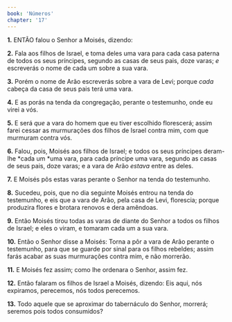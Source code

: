 ```yaml
---
book: 'Números'
chapter: '17'
---
```


**1.** ENTÃO falou o Senhor a Moisés, dizendo:

**2.** Fala aos filhos de Israel, e toma deles uma vara para cada casa paterna de todos os seus príncipes, segundo as casas de seus pais, doze varas; *e* escreverás o nome de cada um sobre a sua vara.

**3.** Porém o nome de Arão escreverás sobre a vara de Levi; porque *cada* cabeça da casa de seus pais terá uma vara.

**4.** E as porás na tenda da congregação, perante o testemunho, onde eu virei a vós.

**5.** E será *que* a vara do homem que eu tiver escolhido florescerá; assim farei cessar as murmurações dos filhos de Israel contra mim, com que murmuram contra vós.

**6.** Falou, pois, Moisés aos filhos de Israel; e todos os seus príncipes deram-lhe *cada um *uma vara, para cada príncipe uma vara, segundo as casas de seus pais, doze varas; e a vara de Arão *estava* entre as deles.

**7.** E Moisés pôs estas varas perante o Senhor na tenda do testemunho.

**8.** Sucedeu, pois, que no dia seguinte Moisés entrou na tenda do testemunho, e eis que a vara de Arão, pela casa de Levi, florescia; porque produzira flores e brotara renovos e dera amêndoas.

**9.** Então Moisés tirou todas as varas de diante do Senhor a todos os filhos de Israel; e eles o viram, e tomaram cada um a sua vara.

**10.** Então o Senhor disse a Moisés: Torna a pôr a vara de Arão perante o testemunho, para que se guarde por sinal para os filhos rebeldes; assim farás acabar as suas murmurações contra mim, e não morrerão.

**11.** E Moisés fez assim; como lhe ordenara o Senhor, assim fez.

**12.** Então falaram os filhos de Israel a Moisés, dizendo: Eis aqui, nós expiramos, perecemos, nós todos perecemos.

**13.** Todo aquele que se aproximar do tabernáculo do Senhor, morrerá; seremos pois todos consumidos?